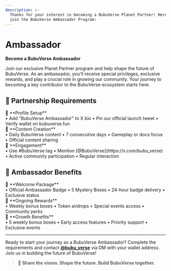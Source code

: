 ```yaml
---
description: >-
  Thanks for your interest in becoming a BubuVerse Planet Partner! Here's how to
  join the BubuVerse Ambassador Program:
---
```


# Ambassador

<div style={{
  background: 'linear-gradient(135deg, rgba(251, 191, 36, 0.08), rgba(245, 158, 11, 0.08))',
  border: '1px solid rgba(251, 191, 36, 0.15)',
  borderRadius: '16px',
  padding: '32px 28px',
  marginTop: '24px',
  marginBottom: '32px'
}}>

**Become a BubuVerse Ambassador**

Join our exclusive Planet Partner program and help shape the future of BubuVerse. As an ambassador, you'll receive special privileges, exclusive rewards, and play a crucial role in growing our community. Your journey to becoming a key contributor to the BubuVerse ecosystem starts here.

</div>

## 🌟 Partnership Requirements

<div style={{ 
  display: 'grid', 
  gridTemplateColumns: 'repeat(auto-fit, minmax(280px, 1fr))', 
  gap: '16px', 
  margin: '24px 0' 
}}>

<div style={{
  background: 'rgba(251, 191, 36, 0.03)',
  border: '1px solid rgba(251, 191, 36, 0.1)',
  borderRadius: '12px',
  padding: '20px',
  transition: 'all 0.3s ease'
}}>
  <div style={{ fontSize: '18px', marginBottom: '8px' }}>🎯 **Profile Setup**</div>
  <div style={{ fontSize: '14px', opacity: '0.8' }}>
    • Add "BubuVerse Ambassador" to X bio
    • Pin our official launch tweet
    • Verify wallet on bubuverse.fun
  </div>
</div>

<div style={{
  background: 'rgba(251, 191, 36, 0.03)',
  border: '1px solid rgba(251, 191, 36, 0.1)',
  borderRadius: '12px',
  padding: '20px',
  transition: 'all 0.3s ease'
}}>
  <div style={{ fontSize: '18px', marginBottom: '8px' }}>📢 **Content Creation**</div>
  <div style={{ fontSize: '14px', opacity: '0.8' }}>
    • Daily BubuVerse content
    • 7 consecutive days
    • Gameplay or docs focus
    • Official content sharing
  </div>
</div>

<div style={{
  background: 'rgba(251, 191, 36, 0.03)',
  border: '1px solid rgba(251, 191, 36, 0.1)',
  borderRadius: '12px',
  padding: '20px',
  transition: 'all 0.3s ease'
}}>
  <div style={{ fontSize: '18px', marginBottom: '8px' }}>🔗 **Engagement**</div>
  <div style={{ fontSize: '14px', opacity: '0.8' }}>
    • Use #BubuVerse tag
    • Mention [@BubuVerse](https://x.com/bubu_verse)
    • Active community participation
    • Regular interaction
  </div>
</div>

</div>

## 🎯 Ambassador Benefits

<div style={{ 
  display: 'grid', 
  gridTemplateColumns: 'repeat(auto-fit, minmax(300px, 1fr))', 
  gap: '16px', 
  margin: '24px 0' 
}}>

<div style={{
  background: 'rgba(251, 191, 36, 0.03)',
  border: '1px solid rgba(251, 191, 36, 0.1)',
  borderRadius: '12px',
  padding: '20px',
  transition: 'all 0.3s ease'
}}>
  <div style={{ fontSize: '20px', marginBottom: '8px' }}>🎁 **Welcome Package**</div>
  <div style={{ fontSize: '14px', opacity: '0.8' }}>
    • Official Ambassador Badge
    • 5 Mystery Boxes
    • 24-hour badge delivery
    • Exclusive status
  </div>
</div>

<div style={{
  background: 'rgba(251, 191, 36, 0.03)',
  border: '1px solid rgba(251, 191, 36, 0.1)',
  borderRadius: '12px',
  padding: '20px',
  transition: 'all 0.3s ease'
}}>
  <div style={{ fontSize: '20px', marginBottom: '8px' }}>💎 **Ongoing Rewards**</div>
  <div style={{ fontSize: '14px', opacity: '0.8' }}>
    • Weekly bonus boxes
    • Token airdrops
    • Special events access
    • Community perks
  </div>
</div>

<div style={{
  background: 'rgba(251, 191, 36, 0.03)',
  border: '1px solid rgba(251, 191, 36, 0.1)',
  borderRadius: '12px',
  padding: '20px',
  transition: 'all 0.3s ease'
}}>
  <div style={{ fontSize: '20px', marginBottom: '8px' }}>🌟 **Growth Benefits**</div>
  <div style={{ fontSize: '14px', opacity: '0.8' }}>
    • 5 weekly bonus boxes
    • Early access features
    • Priority support
    • Exclusive events
  </div>
</div>

</div>

***

<div style={{
  background: 'linear-gradient(135deg, rgba(251, 191, 36, 0.05), rgba(245, 158, 11, 0.05))',
  borderLeft: '4px solid rgba(251, 191, 36, 0.4)',
  padding: '20px 24px',
  borderRadius: '0 12px 12px 0',
  margin: '24px 0'
}}>

Ready to start your journey as a BubuVerse Ambassador? Complete the requirements and contact [**@bubu_verse**](https://x.com/bubu_verse) via DM with your wallet address. Join us in building the future of BubuVerse!

> 💫 **Share the vision. Shape the future. Build BubuVerse together.**

</div>